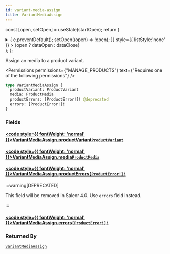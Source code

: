 ```yaml
---
id: variant-media-assign
title: VariantMediaAssign
---
```






const [open, setOpen] = useState(startOpen);
return (
<details {...(open ? { open: true } : {})} className="details" style={{ border:'none', boxShadow:'none', background:'var(--ifm-background-color)' }}>
<summary
onClick={(e) => {
e.preventDefault();
setOpen((open) => !open);
}}
style={{ listStyle:'none' }} >
{open ? dataOpen : dataClose}
</summary>
{open && children}
</details>
);
};

Assign an media to a product variant.


<Permissions permissions={"MANAGE_PRODUCTS"} text={"Requires one of the following permissions"} />


```graphql
type VariantMediaAssign {
  productVariant: ProductVariant
  media: ProductMedia
  productErrors: [ProductError!]! @deprecated
  errors: [ProductError!]!
}
```

### Fields

#### [<code style={{ fontWeight: 'normal' }}>VariantMediaAssign.<b>productVariant</b></code>](#)<Bullet />[`ProductVariant`](../../../api-reference/products/objects/product-variant.mdx) <Badge class="badge badge--secondary" text="object"/> <Badge class="badge badge--secondary" text="products"/>

#### [<code style={{ fontWeight: 'normal' }}>VariantMediaAssign.<b>media</b></code>](#)<Bullet />[`ProductMedia`](../../../api-reference/products/objects/product-media.mdx) <Badge class="badge badge--secondary" text="object"/> <Badge class="badge badge--secondary" text="products"/>

#### [<code style={{ fontWeight: 'normal' }}>VariantMediaAssign.<b>productErrors</b></code>](#)<Bullet />[`[ProductError!]!`](../../../api-reference/products/objects/product-error.mdx) <Badge class="badge badge--deprecated badge--secondary" text="deprecated"/> <Badge class="badge badge--secondary" text="non-null"/> <Badge class="badge badge--secondary" text="object"/> <Badge class="badge badge--secondary" text="products"/>

:::warning[DEPRECATED]

This field will be removed in Saleor 4.0. Use `errors` field instead.

:::

#### [<code style={{ fontWeight: 'normal' }}>VariantMediaAssign.<b>errors</b></code>](#)<Bullet />[`[ProductError!]!`](../../../api-reference/products/objects/product-error.mdx) <Badge class="badge badge--secondary" text="non-null"/> <Badge class="badge badge--secondary" text="object"/> <Badge class="badge badge--secondary" text="products"/>

### Returned By

[`variantMediaAssign`](../../../api-reference/products/mutations/variant-media-assign.mdx) <Badge class="badge badge--secondary" text="mutation"/>

